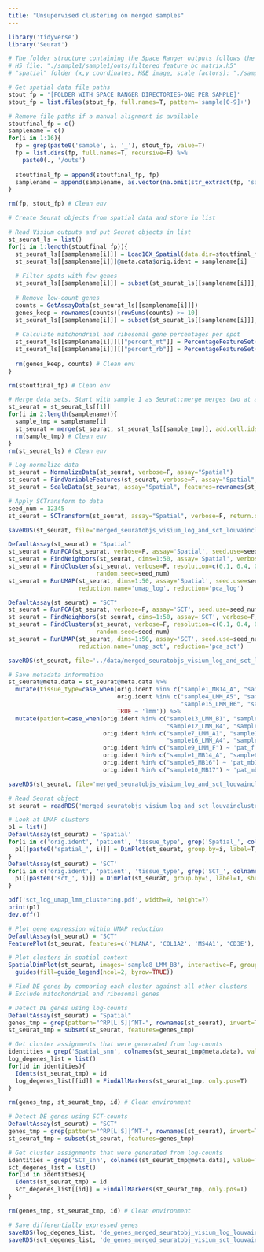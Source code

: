 ```yaml
---
title: "Unsupervised clustering on merged samples"
---
```


```r
library('tidyverse')
library('Seurat')
```

```r
# The folder structure containing the Space Ranger outputs follows the format:
# H5 file: "./sample1/sample1/outs/filtered_feature_bc_matrix.h5"
# "spatial" folder (x,y coordinates, H&E image, scale factors): "./sample1/sample1/outs/spatial"

# Get spatial data file paths
stout_fp = '[FOLDER WITH SPACE RANGER DIRECTORIES-ONE PER SAMPLE]'
stout_fp = list.files(stout_fp, full.names=T, pattern='sample[0-9]+')

# Remove file paths if a manual alignment is available
stoutfinal_fp = c()
samplename = c()
for(i in 1:16){
  fp = grep(paste0('sample', i, '_'), stout_fp, value=T)
  fp = list.dirs(fp, full.names=T, recursive=F) %>%
    paste0(., '/outs')
  
  stoutfinal_fp = append(stoutfinal_fp, fp)
  samplename = append(samplename, as.vector(na.omit(str_extract(fp, 'sample[0-9]+_[A-Z0-9_?]+'))))
}

rm(fp, stout_fp) # Clean env
```

```r
# Create Seurat objects from spatial data and store in list

# Read Visium outputs and put Seurat objects in list
st_seurat_ls = list()
for(i in 1:length(stoutfinal_fp)){
  st_seurat_ls[[samplename[i]]] = Load10X_Spatial(data.dir=stoutfinal_fp[i], slice=samplename[i])
  st_seurat_ls[[samplename[i]]]@meta.data$orig.ident = samplename[i]
  
  # Filter spots with few genes
  st_seurat_ls[[samplename[i]]] = subset(st_seurat_ls[[samplename[i]]], subset=(nFeature_Spatial >= 100))
  
  # Remove low-count genes
  counts = GetAssayData(st_seurat_ls[[samplename[i]]])
  genes_keep = rownames(counts)[rowSums(counts) >= 10]
  st_seurat_ls[[samplename[i]]] = subset(st_seurat_ls[[samplename[i]]], features=genes_keep)
  
  # Calculate mitchondrial and ribosomal gene percentages per spot
  st_seurat_ls[[samplename[i]]][["percent_mt"]] = PercentageFeatureSet(st_seurat_ls[[samplename[i]]], pattern="^MT-")
  st_seurat_ls[[samplename[i]]][["percent_rb"]] = PercentageFeatureSet(st_seurat_ls[[samplename[i]]], pattern="^RP[L|S]")
  
  rm(genes_keep, counts) # Clean env
}

rm(stoutfinal_fp) # Clean env

# Merge data sets. Start with sample 1 as Seurat::merge merges two at a time
st_seurat = st_seurat_ls[[1]]
for(i in 2:length(samplename)){
  sample_tmp = samplename[i]
  st_seurat = merge(st_seurat, st_seurat_ls[[sample_tmp]], add.cell.ids=c('', sample_tmp))
  rm(sample_tmp) # Clean env
}
rm(st_seurat_ls) # Clean env

# Log-normalize data
st_seurat = NormalizeData(st_seurat, verbose=F, assay="Spatial")
st_seurat = FindVariableFeatures(st_seurat, verbose=F, assay="Spatial", nfeatures=3000)
st_seurat = ScaleData(st_seurat, assay="Spatial", features=rownames(st_seurat), verbose=F)

# Apply SCTransform to data
seed_num = 12345
st_seurat = SCTransform(st_seurat, assay="Spatial", verbose=F, return.only.var.genes=F, seed.use=seed_num)

saveRDS(st_seurat, file='merged_seuratobjs_visium_log_and_sct_louvainclusters.RDS')
```

```r
DefaultAssay(st_seurat) = "Spatial"
st_seurat = RunPCA(st_seurat, verbose=F, assay='Spatial', seed.use=seed_num, reduction.name='pca_log')
st_seurat = FindNeighbors(st_seurat, dims=1:50, assay='Spatial', verbose=F, reduction='pca_log')
st_seurat = FindClusters(st_seurat, verbose=F, resolution=c(0.1, 0.4, 0.8, 1.2, 1.6, 2.0, 2.4),
                         random.seed=seed_num)
st_seurat = RunUMAP(st_seurat, dims=1:50, assay='Spatial', seed.use=seed_num,
                    reduction.name='umap_log', reduction='pca_log')

DefaultAssay(st_seurat) = "SCT"
st_seurat = RunPCA(st_seurat, verbose=F, assay='SCT', seed.use=seed_num,reduction.name='pca_sct')
st_seurat = FindNeighbors(st_seurat, dims=1:50, assay='SCT', verbose=F, reduction='pca_sct')
st_seurat = FindClusters(st_seurat, verbose=F, resolution=c(0.1, 0.4, 0.8, 1.2, 1.6, 2.0, 2.4),
                         random.seed=seed_num)
st_seurat = RunUMAP(st_seurat, dims=1:50, assay='SCT', seed.use=seed_num, 
                    reduction.name='umap_sct', reduction='pca_sct')

saveRDS(st_seurat, file='../data/merged_seuratobjs_visium_log_and_sct_louvainclusters.RDS')
```

```r
# Save metadata information
st_seurat@meta.data = st_seurat@meta.data %>%
  mutate(tissue_type=case_when(orig.ident %in% c("sample1_MB14_A", "sample9_LMM_F", "sample10_MB17") ~ 'brain',
                               orig.ident %in% c("sample4_LMM_A5", "sample14_LMM_B5", 
                                                 "sample15_LMM_B6", "sample16_LMM_A4") ~ 'extra',
                               TRUE ~ 'lmm')) %>%
  mutate(patient=case_when(orig.ident %in% c("sample13_LMM_B1", "sample2_LMM_B2", "sample8_LMM_B3",
                                             "sample12_LMM_B4", "sample14_LMM_B5", "sample15_LMM_B6") ~ 'pat_b',
                           orig.ident %in% c("sample7_LMM_A1", "sample11_LMM_A2", "sample3_LMM_A3",
                                             "sample16_LMM_A4", "sample4_LMM_A5") ~ 'pat_a',
                           orig.ident %in% c("sample9_LMM_F") ~ 'pat_f',
                           orig.ident %in% c("sample1_MB14_A", "sample6_MB14_B") ~ 'pat_mb14',
                           orig.ident %in% c("sample5_MB16") ~ 'pat_mb16',
                           orig.ident %in% c("sample10_MB17") ~ 'pat_mb17'))

saveRDS(st_seurat, file='merged_seuratobjs_visium_log_and_sct_louvainclusters.RDS')
```

```r
# Read Seurat object
st_seurat = readRDS('merged_seuratobjs_visium_log_and_sct_louvainclusters.RDS')
```

```r
# Look at UMAP clusters
p1 = list()
DefaultAssay(st_seurat) = 'Spatial'
for(i in c('orig.ident', 'patient', 'tissue_type', grep('Spatial_', colnames(st_seurat@meta.data), value=T))){
  p1[[paste0('spatial_', i)]] = DimPlot(st_seurat, group.by=i, label=T, shuffle=T) + ggtitle(i)
}
DefaultAssay(st_seurat) = 'SCT'
for(i in c('orig.ident', 'patient', 'tissue_type', grep('SCT_', colnames(st_seurat@meta.data), value=T))){
  p1[[paste0('sct_', i)]] = DimPlot(st_seurat, group.by=i, label=T, shuffle=T) + ggtitle(i)
}

pdf('sct_log_umap_lmm_clustering.pdf', width=9, height=7)
print(p1)
dev.off()
```

```r
# Plot gene expression within UMAP reduction
DefaultAssay(st_seurat) = "SCT"
FeaturePlot(st_seurat, features=c('MLANA', 'COL1A2', 'MS4A1', 'CD3E'), order=T)
```

```r
# Plot clusters in spatial context
SpatialDimPlot(st_seurat, images='sample8_LMM_B3', interactive=F, group.by='SCT_snn_res.0.8', image.alpha=0) +
  guides(fill=guide_legend(ncol=2, byrow=TRUE))
```

```r
# Find DE genes by comparing each cluster against all other clusters
# Exclude mitochondrial and ribosomal genes

# Detect DE genes using log-counts
DefaultAssay(st_seurat) = "Spatial"
genes_tmp = grep(pattern="^RP[L|S]|^MT-", rownames(st_seurat), invert=T, value=T)
st_seurat_tmp = subset(st_seurat, features=genes_tmp)

# Get cluster assignments that were generated from log-counts
identities = grep('Spatial_snn', colnames(st_seurat_tmp@meta.data), value=T)
log_degenes_list = list()
for(id in identities){
  Idents(st_seurat_tmp) = id
  log_degenes_list[[id]] = FindAllMarkers(st_seurat_tmp, only.pos=T)
}

rm(genes_tmp, st_seurat_tmp, id) # Clean environment

# Detect DE genes using SCT-counts
DefaultAssay(st_seurat) = "SCT"
genes_tmp = grep(pattern="^RP[L|S]|^MT-", rownames(st_seurat), invert=T, value=T)
st_seurat_tmp = subset(st_seurat, features=genes_tmp)

# Get cluster assignments that were generated from log-counts
identities = grep('SCT_snn', colnames(st_seurat_tmp@meta.data), value=T)
sct_degenes_list = list()
for(id in identities){
  Idents(st_seurat_tmp) = id
  sct_degenes_list[[id]] = FindAllMarkers(st_seurat_tmp, only.pos=T)
}

rm(genes_tmp, st_seurat_tmp, id) # Clean environment

# Save differentially expressed genes
saveRDS(log_degenes_list, 'de_genes_merged_seuratobj_visium_log_louvainclusters.RDS')
saveRDS(sct_degenes_list, 'de_genes_merged_seuratobj_visium_sct_louvainclusters.RDS')
```

